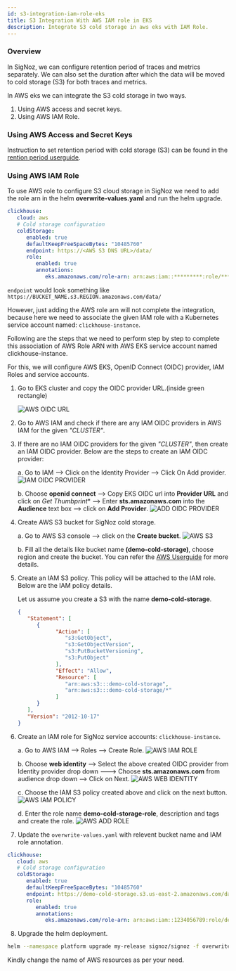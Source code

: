 ```yaml
---
id: s3-integration-iam-role-eks
title: S3 Integration With AWS IAM role in EKS
description: Integrate S3 cold storage in aws eks with IAM Role.
---
```


### Overview
In SigNoz, we can configure retention period of traces and metrics separately.
We can also set the duration after which the data will be moved to cold storage
(S3) for both traces and metrics.


In AWS eks we can integrate the S3 cold storage in two ways.
1. Using AWS access and secret keys.
2. Using AWS IAM Role.

### Using AWS Access and Secret Keys

Instruction to set retention period with cold storage (S3) can be found
in the [rention period userguide](https://signoz.io/docs/userguide/retention-period/).

### Using AWS IAM Role

To use AWS role to configure S3 cloud storage in SigNoz we need to add
the role arn in the helm **overwrite-values.yaml** and run the helm upgrade.

```yaml
clickhouse:
   cloud: aws
   # Cold storage configuration
   coldStorage:
      enabled: true
      defaultKeepFreeSpaceBytes: "10485760"
      endpoint: https://<AWS S3 DNS URL>/data/
      role:
         enabled: true
         annotations:
            eks.amazonaws.com/role-arn: arn:aws:iam::*********:role/********
```
`endpoint` would look something like `https://BUCKET_NAME.s3.REGION.amazonaws.com/data/`

However, just adding the AWS role arn will not complete the integration,
because here we need to associate the given IAM role with a Kubernetes
service account named: `clickhouse-instance`.

Following are the steps that we need to perform step by step to
complete this association of AWS Role ARN with AWS EKS service
account named clickhouse-instance.

For this, we will configure AWS EKS, OpenID Connect (OIDC) provider,
IAM Roles and service accounts.

1. Go to EKS cluster and copy the OIDC provider URL.(inside green rectangle)
   
   ![AWS OIDC URL](../../img/docs/s3-cold-storage/aws-eks-oidc-url.webp)

2. Go to AWS IAM and check if there are any IAM OIDC providers in AWS
   IAM for the given _"CLUSTER"_.

3. If there are no IAM OIDC providers for the given _"CLUSTER"_, then create an IAM OIDC provider.
   Below are the steps to create an IAM OIDC provider:

   a. Go to IAM --> Click on the Identity Provider --> Click On Add provider.
   ![IAM OIDC PROVIDER](../../img/docs/s3-cold-storage/aws-iam-oidc-provider.webp)

   b. Choose **openid connect** --> Copy EKS OIDC url into **Provider URL** and
   click on *Get Thumbprint** --> Enter **sts.amazonaws.com** into the **Audience**
   text box --> click on **Add Provider**.
   ![ADD OIDC PROVIDER](../../img/docs/s3-cold-storage/add-iam-oidc-provider.webp)

4. Create AWS S3 bucket for SigNoz cold storage.

   a. Go to AWS S3 console --> click on the **Create bucket**.
   ![AWS S3](../../img/docs/s3-cold-storage/aws-s3-create.webp)

   b. Fill all the details like bucket name **(demo-cold-storage)**, choose
   region and create the bucket. You can refer the
   [AWS Userguide](https://docs.aws.amazon.com/AmazonS3/latest/userguide/creating-bucket.html)
   for more details.

5. Create an IAM S3 policy. This policy will be attached to the IAM role.
   Below are the IAM policy details.

   Let us assume you create a S3 with the name **demo-cold-storage**.
   ```json
   {
      "Statement": [
         {
               "Action": [
                  "s3:GetObject",
                  "s3:GetObjectVersion",
                  "s3:PutBucketVersioning",
                  "s3:PutObject"
               ],
               "Effect": "Allow",
               "Resource": [
                  "arn:aws:s3:::demo-cold-storage",
                  "arn:aws:s3:::demo-cold-storage/*"
               ]
         }
      ],
      "Version": "2012-10-17"
   }
   ```
6. Create an IAM role for SigNoz service accounts: `clickhouse-instance`.

   a. Go to AWS IAM --> Roles --> Create Role.
   ![AWS IAM ROLE](../../img/docs/s3-cold-storage/aws-iam-role.webp)

   b. Choose **web identity** --> Select the above created OIDC provider
   from Identity provider drop down ---> Choose **sts.amazonaws.com**
   from audience drop down --> Click on Next.
   ![AWS WEB IDENTITY](../../img/docs/s3-cold-storage/aws-web-identity.webp)

   c. Choose the IAM S3 policy created above and click on the next button.
   ![AWS IAM POLICY](../../img/docs/s3-cold-storage/aws-iam-policy.webp)

   d. Enter the role name **demo-cold-storage-role**, description and tags and create the role.
   ![AWS ADD ROLE](../../img/docs/s3-cold-storage/aws-add-role.webp)

7. Update the `overwrite-values.yaml` with relevent bucket name and IAM role annotation.

```yaml
clickhouse:
   cloud: aws
   # Cold storage configuration
   coldStorage:
      enabled: true
      defaultKeepFreeSpaceBytes: "10485760"
      endpoint: https://demo-cold-storage.s3.us-east-2.amazonaws.com/data/
      role:
         enabled: true
         annotations:
            eks.amazonaws.com/role-arn: arn:aws:iam::1234056789:role/demo-cold-storage-role
```
8. Upgrade the helm deployment.

```bash
helm --namespace platform upgrade my-release signoz/signoz -f overwrite-values.yaml    
```

<Admonition type="info">
Kindly change the name of AWS resources as per your need.    
</Admonition>
